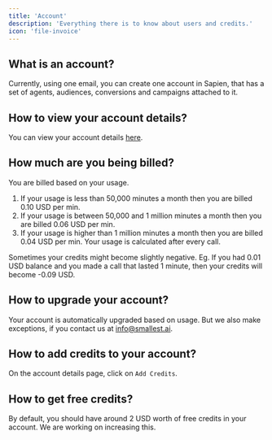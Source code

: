 ```yaml
---
title: 'Account'
description: 'Everything there is to know about users and credits.'
icon: 'file-invoice'
---
```


## What is an account?
Currently, using one email, you can create one account in Sapien, that has a set of
agents, audiences, conversions and campaigns attached to it. 

## How to view your account details?
You can view your account details [here](https://sapien-beige.vercel.app/dashboard/user-payment).

## How much are you being billed?
You are billed based on your usage.
1. If your usage is less than 50,000 minutes a month then you are billed 0.10 USD per min.
2. If your usage is between 50,000 and 1 million minutes a month then you are billed 0.06 USD per min.
3. If your usage is higher than 1 million minutes a month then you are billed 0.04 USD per min.
Your usage is calculated after every call.
<Note>
Sometimes your credits might become slightly negative. Eg. If you had 0.01 USD balance and you made a call 
that lasted 1 minute, then your credits will become -0.09 USD.
</Note>

## How to upgrade your account?
Your account is automatically upgraded based on usage. But we also make exceptions, if you contact us at info@smallest.ai.

## How to add credits to your account?
On the account details page, click on `Add Credits`.

## How to get free credits?
By default, you should have around 2 USD worth of free credits in your account. We are working on increasing this.

